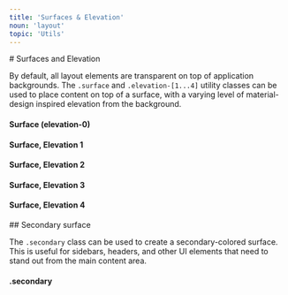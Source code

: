 ```yaml
---
title: 'Surfaces & Elevation'
noun: 'layout'
topic: 'Utils'
---
```

<article class="surface">
# Surfaces and Elevation

By default, all layout elements are transparent on top of application backgrounds. The
`.surface` and `.elevation-[1...4]` utility classes can be used to place content on 
top of a surface, with a varying level of material-design inspired elevation from the 
background.

<div>
  <h4 class="m-0">Surface (elevation-0)</h4>
  <div class="surface elevation-1">
    <h4 class="m-0">Surface, Elevation 1</h4>
    <div class="surface elevation-2">
      <h4 class="m-0">Surface, Elevation 2</h4>
      <div class="surface elevation-3">
        <h4 class="m-0">Surface, Elevation 3</h4>
        <div class="surface elevation-4">
          <h4 class="m-0">Surface, Elevation 4</h4>
        </div>
      </div>
    </div>
  </div>
</div>
</article>
<article class="surface secondary">
## Secondary surface

The `.secondary` class can be used to create a secondary-colored surface. This is useful for sidebars, headers, and other UI elements that need to stand out from the main content area.

<div class="surface secondary">
  <h4 class="m-0">.secondary</h4>
</div>

</article>